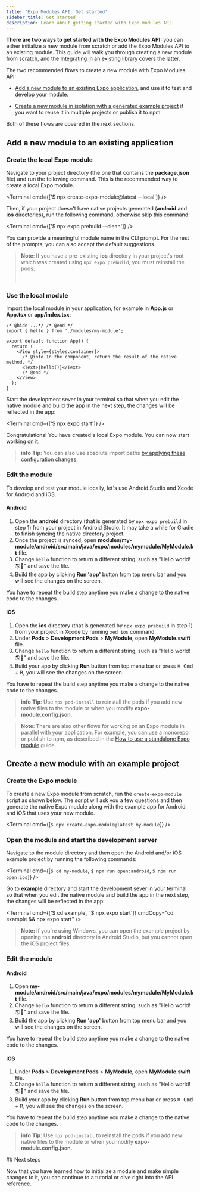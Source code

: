 ```yaml
---
title: 'Expo Modules API: Get started'
sidebar_title: Get started
description: Learn about getting started with Expo modules API.
---
```




**There are two ways to get started with the Expo Modules API:** you can either initialize a new module from scratch or add the Expo Modules API to an existing module. This guide will walk you through creating a new module from scratch, and the [Integrating in an existing library](/modules/existing-library) covers the latter.

The two recommended flows to create a new module with Expo Modules API:

- [Add a new module to an existing Expo application](#adding-a-new-module-to-an-existing-application), and use it to test and develop your module.

- [Create a new module in isolation with a generated example project](#creating-a-new-module-with-an-example-project) if you want to reuse it in multiple projects or publish it to npm.

Both of these flows are covered in the next sections.

## Add a new module to an existing application

<Step label="1">

### Create the local Expo module

Navigate to your project directory (the one that contains the **package.json** file) and run the following command. This is the recommended way to create a local Expo module.

<Terminal cmd={['$ npx create-expo-module@latest --local']} />

Then, if your project doesn't have native projects generated (**android** and **ios** directories), run the following command, otherwise skip this command:

<Terminal cmd={['$ npx expo prebuild --clean']} />

You can provide a meaningful module name in the CLI prompt. For the rest of the prompts, you can also accept the default suggestions.

> **Note**: If you have a pre-existing **ios** directory in your project's root which was created using `npx expo prebuild`, you must reinstall the pods:
>
> <br />
> <Terminal cmd={['$ npx pod-install']} />

</Step>

<Step label="2">

### Use the local module

Import the local module in your application, for example in **App.js** or **App.tsx** or **app/index.tsx**:

```tsx App.tsx
/* @hide ...*/ /* @end */
import { hello } from './modules/my-module';

export default function App() {
  return (
    <View style={styles.container}>
      /* @info In the component, return the result of the native method. */
      <Text>{hello()}</Text>
      /* @end */
    </View>
  );
}
```

Start the development sever in your terminal so that when you edit the native module and build the app in the next step, the changes will be reflected in the app:

<Terminal cmd={['$ npx expo start']} />

Congratulations! You have created a local Expo module. You can now start working on it.

> **info** **Tip**: You can also use absolute import paths [by applying these configuration changes](https://expo.fyi/absolute-path-expo-modules.md).

</Step>

<Step label="3">

### Edit the module

To develop and test your module locally, let's use Android Studio and Xcode for Android and iOS.

#### Android

1. Open the **android** directory (that is generated by `npx expo prebuild` in step 1) from your project in Android Studio. It may take a while for Gradle to finish syncing the native directory project.
2. Once the project is synced, open **modules/my-module/android/src/main/java/expo/modules/mymodule/MyModule.kt** file.
3. Change `hello` function to return a different string, such as "Hello world! 🌎🤖" and save the file.
4. Build the app by clicking **Run 'app'** button from top menu bar and you will see the changes on the screen.

You have to repeat the build step anytime you make a change to the native code to the changes.

#### iOS

1. Open the **ios** directory (that is generated by `npx expo prebuild` in step 1) from your project in Xcode by running `xed ios` command.
2. Under **Pods** > **Development Pods** > **MyModule**, open **MyModule.swift** file.
3. Change `hello` function to return a different string, such as "Hello world! 🌎🍎" and save the file.
4. Build your app by clicking **Run** button from top menu bar or press <kbd>⌘ Cmd</kbd> + <kbd>R</kbd>, you will see the changes on the screen.

You have to repeat the build step anytime you make a change to the native code to the changes.

> **info** **Tip**: Use `npx pod-install` to reinstall the pods if you add new native files to the module or when you modify **expo-module.config.json**.

</Step>

> **Note**: There are also other flows for working on an Expo module in parallel with your application. For example, you can use a monorepo or publish to npm, as described in the [How to use a standalone Expo module](/modules/use-standalone-expo-module-in-your-project) guide.

## Create a new module with an example project

<Step label="1">

### Create the Expo module

To create a new Expo module from scratch, run the `create-expo-module` script as shown below.
The script will ask you a few questions and then generate the native Expo module along with the example app for Android and iOS that uses your new module.

<Terminal cmd={[`$ npx create-expo-module@latest my-module`]} />

</Step>

<Step label="2">

### Open the module and start the development server

Navigate to the module directory and then open the Android and/or iOS example project by running the following commands:

<Terminal cmd={[`$ cd my-module`, `$ npm run open:android`, `$ npm run open:ios`]} />

Go to **example** directory and start the development sever in your terminal so that when you edit the native module and build the app in the next step, the changes will be reflected in the app:

<Terminal cmd={['$ cd example', '$ npx expo start']} cmdCopy="cd example && npx expo start" />

> **Note:** If you're using Windows, you can open the example project by opening the **android** directory in Android Studio, but you cannot open the iOS project files.

</Step>

<Step label="3">

### Edit the module

#### Android

1. Open **my-module/android/src/main/java/expo/modules/mymodule/MyModule.kt** file.
2. Change `hello` function to return a different string, such as "Hello world! 🌎🤖" and save the file.
3. Build the app by clicking **Run 'app'** button from top menu bar and you will see the changes on the screen.

You have to repeat the build step anytime you make a change to the native code to the changes.

#### iOS

1. Under **Pods** > **Development Pods** > **MyModule**, open **MyModule.swift** file.
2. Change `hello` function to return a different string, such as "Hello world! 🌎🍎" and save the file.
3. Build your app by clicking **Run** button from top menu bar or press <kbd>⌘ Cmd</kbd> + <kbd>R</kbd>, you will see the changes on the screen.

You have to repeat the build step anytime you make a change to the native code to the changes.

> **info** **Tip**: Use `npx pod-install` to reinstall the pods if you add new native files to the module or when you modify **expo-module.config.json**.

</Step>
## Next steps

Now that you have learned how to initialize a module and make simple changes to it, you can continue to a tutorial or dive right into the API reference.

<BoxLink
  title="Create your first native module"
  description="Create a simple, but complete, native module to interact with Android and iOS preferences APIs."
  href="/modules/native-module-tutorial"
  Icon={BookOpen02Icon}
/>

<BoxLink
  title="Module API Reference"
  description="Outline for the Expo Module API and common patterns like sending events from native code to JavaScript."
  href="/modules/module-api"
  Icon={Grid01Icon}
/>
